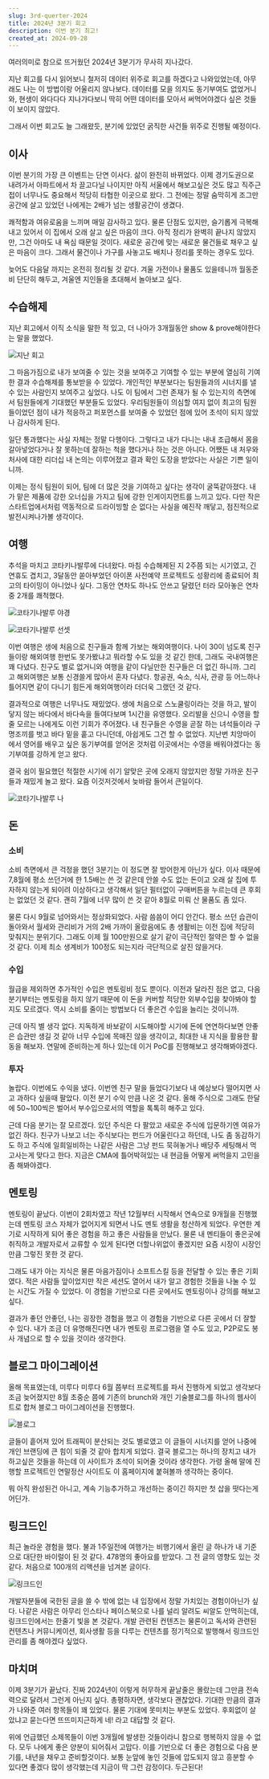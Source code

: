 ```yaml
---
slug: 3rd-querter-2024
title: 2024년 3분기 회고
description: 이번 분기 최고!
created_at: 2024-09-28
---
```


여러의미로 참으로 뜨거웠던 2024년 3분기가 무사히 지나갔다.

지난 회고를 다시 읽어보니 철저히 데이터 위주로 회고를 하겠다고 나와있었는데, 아무래도 나는 이 방법이랑 어울리지 않나보다. 데이터를 모을 의지도 동기부여도 없었거니와, 현생이 와다다다 지나가다보니 딱히 어떤 데이터를 모아서 써먹어야겠다 싶은 것들이 보이지 않았다.

그래서 이번 회고도 늘 그래왔듯, 분기에 있었던 굵직한 사건들 위주로 진행될 예정이다.

## **이사**

이번 분기의 가장 큰 이벤트는 단연 이사다. 삶이 완전히 바뀌었다. 이제 경기도권으로 내려가서 아파트에서 차 끌고다닐 나이지만 아직 서울에서 해보고싶은 것도 많고 직주근접이 너무나도 중요해서 적당히 타협한 이곳으로 왔다. 그 전에는 정말 숨막히게 조그만 공간에 살고 있었던 나에게는 2배가 넘는 생활공간이 생겼다.

쾌적함과 여유로움을 느끼며 매일 감사하고 있다. 물론 단점도 있지만, 슬기롭게 극복해내고 있어서 이 집에서 오래 살고 싶은 마음이 크다. 아직 정리가 완벽히 끝나지 않았지만, 그건 아마도 내 욕심 때문일 것이다. 새로운 공간에 맞는 새로운 물건들로 채우고 싶은 마음이 크다. 그래서 물건이나 가구를 사놓고도 배치나 정리를 못하는 경우도 있다.

늦어도 다음달 까지는 온전히 정리될 것 같다. 겨울 가전이나 물품도 있을테니까 월동준비 단단히 해두고, 겨울엔 지인들을 초대해서 놀아보고 싶다.

## **수습해제**

지난 회고에서 이직 소식을 말한 적 있고, 더 나아가 3개월동안 show & prove해야한다는 말을 했었다.

![지난 회고](https://lnwblzacktgzeiihvxtu.supabase.co/storage/v1/object/public/contents/prod/1.png-165303)

그 마음가짐으로 내가 보여줄 수 있는 것을 보여주고 기여할 수 있는 부분에 열심히 기여한 결과 수습해제를 통보받을 수 있었다. 개인적인 부분보다는 팀원들과의 시너지를 낼 수 있는 사람인지 보여주고 싶었다. 나도 이 팀에서 그런 존재가 될 수 있는지의 측면에서 팀원들에게 기대했던 부분들도 있었다. 우리팀원들이 의심할 여지 없이 최고의 팀원들이었던 점이 내가 적응하고 퍼포먼스를 보여줄 수 있었던 점에 있어 초석이 되지 않았나 감사하게 된다.

일단 통과했다는 사실 자체는 정말 다행이다. 그렇다고 내가 다니는 내내 조급해서 몸을 갈아넣었다거나 잘 못하는데 잘하는 척을 했다거나 하는 것은 아니다. 어쨌든 내 처우와 처사에 대한 리더십 내 논의는 이루어졌고 결과 확인 도장을 받았다는 사실은 기쁜 일이니까.

이제는 정식 팀원이 되어, 팀에 더 많은 것을 기여하고 싶다는 생각이 굴뚝같아졌다. 내가 맡은 제품에 강한 오너십을 가지고 팀에 강한 인게이지먼트를 느끼고 있다. 다만 작은 스타트업에서처럼 역동적으로 드라이빙할 순 없다는 사실을 예진작 깨닿고, 점진적으로 발전시켜나가볼 생각이다.

## **여행**

추석을 마치고 코타키나발루에 다녀왔다. 마침 수습해제된 지 2주쯤 되는 시기였고, 긴 연휴도 겹치고, 3달동안 쏟아부었던 아이폰 사전예약 프로젝트도 성황리에 종료되어 최고의 타이밍이 아니었나 싶다. 그동안 연차도 하나도 안쓰고 달렸던 터라 모아놓은 연차 중 2개를 쾌척했다.

![코타기나발루 야경](https://lnwblzacktgzeiihvxtu.supabase.co/storage/v1/object/public/contents/prod/2.HEIC-2147662)

![코타기나발루 선셋](https://lnwblzacktgzeiihvxtu.supabase.co/storage/v1/object/public/contents/prod/3.HEIC-2408730)

이번 여행은 생에 처음으로 친구들과 함께 가보는 해외여행이다. 나이 30이 넘도록 친구들이랑 해외여행 한번도 못가봤냐고 뭐라할 수도 있을 것 같긴 한데, 그래도 국내여행은 꽤 다녔다. 친구도 별로 없거니와 여행을 같이 다닐만한 친구들은 더 없긴 하니까. 그리고 해외여행은 보통 신경쓸게 많아서 혼자 다녔다. 항공권, 숙소, 식사, 관광 등 어느하나 틀어지면 같이 다니기 힘든게 해외여행이라 더더욱 그랬던 것 같다.

결과적으로 여행은 너무나도 재밌었다. 생에 처음으로 스노쿨링이라는 것을 하고, 발이 닿지 않는 바다에서 바다속을 들여다보며 1시간을 유영했다. 오리발을 신으니 수영을 할 줄 모르는 나에게도 이런 기회가 주어졌다. 내 친구들은 수영을 곧잘 하는 녀석들이라 구명조끼를 벗고 바다 밑을 훝고 다니던데, 아쉽게도 그건 할 수 없었다. 지난번 치앙마이에서 영어를 배우고 싶은 동기부여를 얻어온 것처럼 이곳에서는 수영을 배워야겠다는 동기부여를 강하게 얻고 왔다.

결국 쉼이 필요했던 적절한 시기에 쉬기 알맞은 곳에 오래지 않았지만 정말 가까운 친구들과 재밌게 놀고 왔다. 요즘 이것저것에서 늦바람 들어서 큰일이다.

![코타기나발루 나](https://lnwblzacktgzeiihvxtu.supabase.co/storage/v1/object/public/contents/prod/1.HEIC-2821436)

## 돈

### 소비

소비 측면에서 큰 걱정을 했던 3분기는 이 정도면 잘 방어한게 아닌가 싶다. 이사 때문에 7,8월에 평소 쓰던거에 한 1.5배는 쓴 것 같은데 안쓸 수도 없는 돈이고 오래 살 집에 투자하지 않는게 되이려 이상하다고 생각해서 일단 필터없이 구매버튼을 누르는데 큰 후회는 없었던 것 같다. 괜히 7월에 너무 많이 쓴 것 같아 8월로 미뤄 산 물품도 좀 있다.

물론 다시 9월로 넘어와서는 정상화되었다. 사람 씀씀이 어디 안간다. 평소 쓰던 습관이 돌아와서 월세와 관리비가 거의 2배 가까이 올랐음에도 총 생활비는 이전 집에 적당히 맞춰지는 분위기다. 그래도 이제 월 100만원으로 살기 같이 극단적인 절약은 할 수 없을 것 같다. 이제 최소 생계비가 100정도 되는지라 극단적으로 살진 않을거다.

### 수입

월급을 제외하면 추가적인 수입은 멘토링비 정도 뿐이다. 이전과 달라진 점은 없고, 다음 분기부터는 멘토링을 하지 않기 때문에 이 돈을 커버할 적당한 외부수입을 찾아봐야 할지도 모르겠다. 역시 소비를 줄이는 방법보다 더 좋은건 수입을 늘리는 것이니까.

근데 아직 별 생각 없다. 지독하게 바보같이 시도해야할 시기에 돈에 연연하다보면 안좋은 습관만 생길 것 같아 너무 수입에 목매진 않을 생각이고, 최대한 내 지식을 활용한 활동을 해보자. 연말에 준비하는게 하나 있는데 이거 PoC를 진행해보고 생각해봐야겠다.

### 투자

놀랍다. 이번에도 수익을 냈다. 이번엔 친구 말을 들었다기보다 내 예상보다 떨어지면 사고 과하다 싶을때 팔았다. 이전 분기 수익 만큼 나온 것 같다. 올해 주식으로 그래도 한달에 50~100씩은 벌어서 부수입으로서의 역할을 톡톡히 해주고 있다.

근데 다음 분기는 잘 모르겠다. 있던 주식은 다 팔았고 새로운 주식에 입문하기엔 여유가 없긴 하다. 친구가 나보고 너는 주식보다는 펀드가 어울린다고 하던데, 나도 좀 동감하기도 하고 주식에 일희일비하는 나같은 사람은 그냥 펀드 묵혀놓거나 배당주 세팅해서 먹고사는게 맞다고 한다. 지금은 CMA에 틀어박혀있는 내 현금들 어떻게 써먹을지 고민을 좀 해봐야겠다.

## **멘토링**

멘토링이 끝났다. 이번이 2회차였고 작년 12월부터 시작해서 연속으로 9개월을 진행했는데 멘토링 코스 자체가 없어지게 되면서 나도 멘토 생활을 청산하게 되었다. 우연한 계기로 시작하게 되어 좋은 경험을 하고 좋은 사람들을 만났다. 물론 내 멘티들이 좋은곳에 취직하고 개발자로서 교류할 수 있게 된다면 더할나위없이 좋겠지만 요즘 시장이 시장인 만큼 그렇진 못한 것 같다.

그래도 내가 아는 지식은 물론 마음가짐이나 소프트스킬 등을 전달할 수 있는 좋은 기회였다. 적은 사람들 앞이었지만 작은 세션도 열어서 내가 알고 경험한 것들을 나눌 수 있는 시간도 가질 수 있었다. 이 경험을 기반으로 다른 곳에서도 멘토링이나 강의를 해보고 싶다.

결과가 좋던 안좋던, 나는 굉장한 경험을 했고 이 경험을 기반으로 다른 곳에서 더 잘할 수 있다. 내가 조금 더 유명해진다면 내가 멘토링 프로그램을 열 수도 있고, P2P로도 봉사 개념으로 할 수 있을 것이라 생각한다.

## **블로그 마이그레이션**

올해 목표였는데, 미루다 미루다 6월 쯤부터 프로젝트를 파서 진행하게 되었고 생각보다 조금 늦어졌지만 8월 초중순 쯤에 기존의 brunch와 개인 기술블로그를 하나의 웹사이트로 합쳐 블로그 마이그레이션을 진행했다.

![블로그](https://lnwblzacktgzeiihvxtu.supabase.co/storage/v1/object/public/contents/prod/3.png-1388950)

글들이 흩어져 있어 트래픽이 분산되는 것도 별로였고 이 글들이 시너지를 얻어 나중에 개인 브랜딩에 큰 힘이 되줄 것 같아 합치게 되었다. 결국 블로그는 하나의 장치고 내가 하고싶은 것들을 하는데 이 사이트가 초석이 되어줄 것이라 생각한다. 가령 올해 말에 진행할 프로젝트인 연말정산 사이트도 이 홈페이지에 붙혀볼까 생각하는 중이다.

뭐 아직 완성된건 아니고, 계속 기능추가하고 개선하는 중이긴 하지만 첫 삽을 떳다는게 어딘가.

## 링크드인

최근 놀라운 경험을 했다. 불과 1주일전에 여행가는 비행기에서 올린 글 하나가 내 기준으로 대단한 바이럴이 된 것 같다. 478명의 좋아요를 받았다. 그 전 글의 영향도 있는 것 같다. 처음으로 100개의 리액션을 넘겨본 글이다.

![링크드인](https://lnwblzacktgzeiihvxtu.supabase.co/storage/v1/object/public/contents/prod/2.png-151067)

개발자분들에 국한된 글을 쓸 수 밖에 없는 내 입장에서 정말 가치있는 경험이아닌가 싶다. 나같은 사람은 아무리 인스타나 페이스북으로 나를 널리 알려도 씨알도 안먹히는데, 링크드인에서는 한줄기 빛을 본 것같다. 개발 관련된 컨텐츠는 물론이고 독서와 관련된 컨텐츠나 커뮤니케이션, 회사생활 등을 다루는 컨텐츠를 정기적으로 발행해서 링크드인 관리를 좀 해야겠다 싶었다.

## 마치며

이제 3분기가 끝났다. 진짜 2024년이 이렇게 허무하게 끝날줄은 몰랐는데 그만큼 전속력으로 달려서 그런게 아닌지 싶다. 총평하자면, 생각보다 괜찮았다. 기대한 만큼의 결과가 나와준 여러 항목들이 꽤 있었다. 물론 기대에 못미치는 부분도 있었다. 후회없이 살았냐고 묻는다면 뜨뜨미지근하게 네! 라고 대답할 것 같다.

위에 언급했던 소제목들이 이번 3개월에 발생한 것들이라니 참으로 행복하지 않을 수 없다. 모두 나에게 좋은 양분이 되어줘서 고맙다. 이를 기반으로 더 좋은 경험으로 다음 분기를, 내년을 채우고 준비할것이다. 보통 눈앞에 놓인 것들에 압도되지 않고 흥분할 수 있다면 좋겠다 많이 생각했는데 지금이 딱 그런 감정이다. 두근된다!
